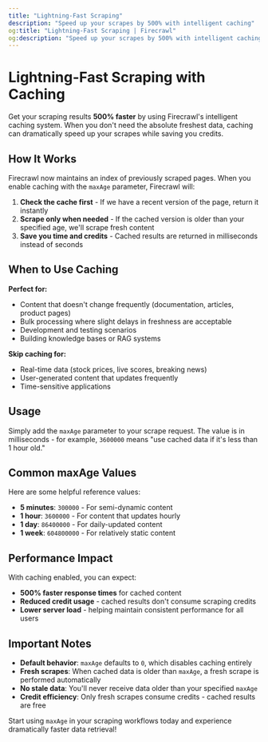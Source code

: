 ```yaml
---
title: "Lightning-Fast Scraping"
description: "Speed up your scrapes by 500% with intelligent caching"
og:title: "Lightning-Fast Scraping | Firecrawl"
og:description: "Speed up your scrapes by 500% with intelligent caching"
---
```



# Lightning-Fast Scraping with Caching

Get your scraping results **500% faster** by using Firecrawl's intelligent caching system. When you don't need the absolute freshest data, caching can dramatically speed up your scrapes while saving you credits.

## How It Works

Firecrawl now maintains an index of previously scraped pages. When you enable caching with the `maxAge` parameter, Firecrawl will:

1. **Check the cache first** - If we have a recent version of the page, return it instantly
2. **Scrape only when needed** - If the cached version is older than your specified age, we'll scrape fresh content
3. **Save you time and credits** - Cached results are returned in milliseconds instead of seconds

## When to Use Caching

**Perfect for:**
- Content that doesn't change frequently (documentation, articles, product pages)
- Bulk processing where slight delays in freshness are acceptable
- Development and testing scenarios
- Building knowledge bases or RAG systems

**Skip caching for:**
- Real-time data (stock prices, live scores, breaking news)
- User-generated content that updates frequently
- Time-sensitive applications

## Usage

Simply add the `maxAge` parameter to your scrape request. The value is in milliseconds - for example, `3600000` means "use cached data if it's less than 1 hour old."

<CodeGroup>

<FastScrapePython />

<FastScrapeNode />

<FastScrapeGo />

<FastScrapeRust />

<FastScrapeCURL />

</CodeGroup>

## Common maxAge Values

Here are some helpful reference values:

- **5 minutes**: `300000` - For semi-dynamic content
- **1 hour**: `3600000` - For content that updates hourly
- **1 day**: `86400000` - For daily-updated content
- **1 week**: `604800000` - For relatively static content

## Performance Impact

With caching enabled, you can expect:

- **500% faster response times** for cached content
- **Reduced credit usage** - cached results don't consume scraping credits
- **Lower server load** - helping maintain consistent performance for all users

## Important Notes

- **Default behavior**: `maxAge` defaults to `0`, which disables caching entirely
- **Fresh scrapes**: When cached data is older than `maxAge`, a fresh scrape is performed automatically
- **No stale data**: You'll never receive data older than your specified `maxAge`
- **Credit efficiency**: Only fresh scrapes consume credits - cached results are free

Start using `maxAge` in your scraping workflows today and experience dramatically faster data retrieval!
